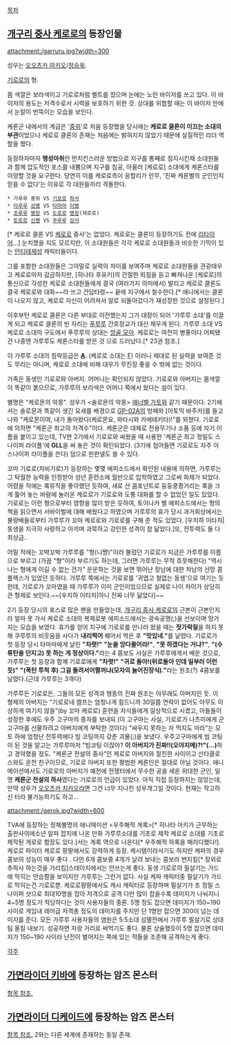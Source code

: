 [[목차]]

== [[개구리 중사 케로로]]의 등장인물 ==

attachment:/garruru.jpg?width=300

성우는 [[오오츠카 아키오]]/[[정승욱]].

[[기로로]]의 형.

몸 색깔은 보라색이고 기로로처럼 벨트를 찼으며 눈에는 노란 바이저를 쓰고 있다. 이 바이저의 용도는 저격수로서 시력을 보호하기 위한 것. 상대를 위협할 때는 이 바이저 안에서 눈알이 번뜩이는 모습을 보인다.

케론군 내에서의 계급은 '[[중위]]'로 처음 등장했을 당시에는 '''케로로 클론이 이끄는 소대의 부관'''이었으나 케로로 클론의 존재는 처음에는 밝혀지지 않았기 때문에 실질적인 리더 역할을 했다.

등장하자마자 '''행성마취'''란 먼치킨스러운 방법으로 지구를 통째로 정지시킨채 소대원들과 함께 압도적인 포스를 내뿜으며 지구를 침공, 아울러 [케로로] 소대에게 케론스타를 이양할 것을 요구한다. 당연히 이를 케로로측이 응할리가 만무, '진짜 케론별의 군인인지 믿을 수 없다'는 이유로 각 대원들끼리 격돌한다.
 * 가루루 중위 VS [[기로로]] [[하사]]
 * [[타루루]] [[상병]] VS [[타마마]] [[이병]]
 * [[조루루]] [[병장]] VS [[도로로]] [[병장]](제로로)
 * [[토로로]] [[신병]] VS [[쿠루루]] [[상사]]
[* 케로로 클론 VS [[케로로]] 중사'는 없었다. 케로로는 클론이 등장하기도 전에 [[리타이어]]...]
눈치챘을 지도 모르지만, 이 소대원들은 각각 케로로 소대원들과 비슷한 기믹이 있는 [[안티테제]]성 캐릭터들이다.

그를 포함한 소대원들은 그야말로 실력의 차이를 보여주며 케로로 소대원들을 관광태우고 케로로마저 감금하지만, [히나타 후유키]의 간절한 외침을 듣고 빠져나온 [케로로]의 통신으로 각성한 케로로 소대원들에게 결국 (여러가지 의미에서) 발리고 케로로 클론도 결국 케로로와 대화~~라 쓰고 건담타령~~ 끝에 지구에서 철수한다.[* 애니에서는 클론이 나오지 않고, 케로로 자신이 어려져서 알로 되돌아갔다가 재성장한 것으로 설정된다.]

이후부턴 케로로 클론은 다른 부대로 이전했는지 그가 대장이 되어 '가루루 소대'를 이끌게 되고 케로로 클론의 빈 자리는 [[푸루루]] 간호장교가 대신 채우게 된다. 가루루 소대 VS 케로로 소대의 구도에서 푸루루의 상대는 [[앙골 모아]]. 케로로는 여전히 병풍이다.어찌됐건 나중엔 가루루도 케론스타를 받은 것 으로 드러났다.[* 23권 참조.]

이 가루루 소대의 침략등급은 '''[[A]]'''. (케로로 소대는 [[F]]) 이러니 제대로 된 실력을 보여준 것도 무리는 아니며, 케로로 소대에 비해 대우가 무진장 좋을 수 밖에 없는 것이다. 

가족은 동생인 기로로와 아버지. 어머니는 확인되지 않았다. 기로로와 아버지는 몸색깔이 똑같이 붉으므로, 가루루의 보라색은 어머니 쪽에서 왔다는 설이 있다.

별명은 "케로몬의 악몽". 성우가 <솔로몬의 악몽> [[애너벨 가토]]와 같기 때문이다. 2기에서는 솔로몬과 똑같이 생긴 요새를 배경으로 [[GP-02A]]의 방패와 [아토믹 바주카]를 들고 나와 "케로몬이여, 내가 돌아왔다(케로몬요, 와타시와 카에테키타)!"를 외쳤다. 기로로에 의하면 "케론군 최고의 저격수"이다. 케론군은 대체로 전용무기나 소품 등에 자기 이름을 붙이고 있는데, TV판 2기에서 기로로와 싸웠을 때 사용한 '케론군 최고 정밀도 스나이퍼 라이플'에 '''GLL'''을 써 놓은 것이 확인되었다. (3기에 접어들면 기로로도 자주 이 스나이퍼 라이플을 쓴다) 덤으로 핀판넬도 쓸 수 있다.

꼬마 기로로(치비기로)가 등장하는 몇몇 에피소드에서 확인된 내용에 의하면, 가루루는 그 탁월한 능력을 인정받아 성년 훈련소에 월반으로 입학하였고 그로써 화제가 되었다. 어렸을 적에는 록뮤직을 좋아했던 듯하여, 새로 산 콤포넌트로 둥둥쿵쾅거리는 록을 크게 틀어 놓는 바람에 놀러온 케로로가 기로로와 도통 대화를 할 수 없었던 일도 있었다. 기로로는 이런 형으로부터 영향을 많이 받은 듯하여, 토이나카 별 에피소드에서는 형의 책을 읽으면서 서바이벌에 대해 배웠다고 하였으며 가루루의 휴가 당시 과거회상에서는 불량배들로부터 가루루가 꼬마 케로로와 기로로를 구해 준 적도 있었다.
[우치하 이타치|동생을 지극히 사랑하고 아끼며 과묵하고 강인한 성격이 참 닮았다.]또, 전투력도 둘 다 최상급..

어릴 적에는 꼬박꼬박 가루루를 "형(니쨩)"이라 불렀던 기로로가 지금은 가루루를 이름으로 부르고 (가끔 "형"이라 부르기도 하는데, 그러면 가루루는 무척 흐뭇해한다) "역시 나는 형에게 이길 수 없는 건가" 운운하는 것을 보면 뛰어난 장남에 대한 차남의 선망 콤플렉스가 있었던 듯하다. 가루루 쪽에서는 기로로를 '귀엽고 철없는 동생'으로 여기는 듯한데, 기로로가 꼬마였을 때 가루루가 이미 군인이었으므로 실제로 나이 차이가 상당히 큰 형제로 보인다.~~[우치하 이타치|아니 진짜 너무 닮았다]~~

2기 등장 당시의 포스로 많은 팬을 만들었는데, [[개구리 중사 케로로]]의 근본이 근본인지라 얼마 못 가서 케로로 소대의 복제로봇 에피소드에서는 광속공명(;)을 선보이며 망가지는 모습을 보였다. 휴가를 얻어 지구에 기로로를 만나러 왔을 때는 '''젓가락질'''을 하지 못해 쿠루루의 비웃음을 사다가 '''내리찍어''' 꿰어서 먹은 후 '''"맛있네."'''를 날렸다. 기로로가 첫 등장 당시 타마마에게 날린 '''"차렷!"''' '''"눈을 앙다물어라!"''', '''"못 하겠다는 거냐?"''', '''"(수류탄을 던지고) 못 하는 게 정상이다."'''라는 4 콤보도 사실은 가루루에게서 배운 것으로, 가루루는 첫 등장과 함께 기로로에게 '''"차렷!"''' '''"귀로 돌아!(뒤로돌아 인데 일부러 이런듯)"''' '''"(폭탄 투척 후) 그걸 돌려서어쩔꺼냐(모자의 늘어진장식)."'''라는 원조(?) 4콤보를 날렸다.(근데 가루루는 3개다)

가루루든 기로로든, 그들의 모든 성격과 행동의 진짜 원조는 아무래도 아버지인 듯. 이 형제의 아버지는 "기로로네 캠프는 엄청나게 힘드니까 30일쯤 연락이 없어도 아무도 이상하게 여기지 않을"(by 꼬마 케로로) 훈련을 자식들에게 일상적으로 시켰고, 아들들이 성장한 후에도 우주 고구마의 종자를 보내되 (이 고구마는 사실, 기로로가 나츠미에게 군고구마를 선물하려고 아버지에게 부탁한 것이다) "싸우지 못하는 자 먹지도 마라"는 모토 하에 엄청난 전투력에다 빔 코팅까지 갖춘 괴물(;)을 보냈다. 우주고구마에게 빔 코팅이 된 것을 알고는 가루루마저 "빔코팅 이잖아? '''이 아버지가 진짜!!(오야지메)?!"(...)'''하고 경악했을 정도. "케론군 전설의 중사"인 케로로 아버지와 절친한 사이이고 산타클로스와도 온천 친구이므로, 기로로 아버지 또한 평범한 케론인은 절대로 아닐 것이다. 애니메이션에서도 기로로의 아버지가 예전에 전쟁터에서 무수한 공을 세운 위대한 군인, 일명 '''케론군 전설의 하사'''였다는 기로로의 언급이 있었다. 아직 직접 등장하지는 않았는데, 만약 성우가 [[오오츠카 치카오]]라면 그건 너무 지나친 성우개그일 것이다. 현재는 작고하신 터라 불가능하기도 하고...

attachment:/gerok.jpg?width=600

TVA에 등장하는 정체불명의 애니메이션 <우주해적 게록>[* 히나타 아키가 근무하는 출판사의에소년 알파 잡지에 나온 만화 가루루소대를 기초로 제작 케로로 소대를 기초로 제작된 게로로 함장도 있다.]서는 게록 역으로 나온다[* 우주해적 하록을 패러디했다!].
케로로 파이터 케로로 팡팡에서도 강력하게 등장. 케시템이라서기도 하지만 케파의 경우 콤보의 성능이 매우 좋다 . 다만 6개 콤보중 4개가 날려 보내는 콤보라 번지킬[* 장외로 추락사 하는것을 가리킴]스테이지에서는 안쓰는게 좋다. 동생 기로로의 필살기는 가드에 막히는 안습함을 보이지만 가루루는 그런거 없다. 사실 케파 캐릭터중 필살기가 가드로 막히는건 기로로뿐. 케로로팡팡에서도 캐시 캐릭터로 등장하며 필살기가 초 정밀 스나이퍼 샷으로 최대10명을 잡아 저격으로 공격 다만 많이 잡을수록 데미지가 나눠지니 4~5명 정도가 적당하다는 것이 사용자들의 중론. 5명 정도 잡으면 데미지가 150~190사이로 게임내 레어급 저격총 정도의 데미지를 주지만 단 1명만 잡으면 300이 넘는 데미지를 준다. 모든 가루루 사용자들의 염원은 5:5소대 섬멸전에서 가루루 필살기로 상대팀 올킬 내보기. 성공하면 자랑 거리로 써먹기도 좋다. 물론 상술했듯이 5명 잡으면 데미지가 150~190 사이라 난전이 벌어지는 쪽에 있는 적들을 조준해 공격하는게 좋다.

[[각주]]

== [[가면라이더 키바]]에 등장하는 암즈 몬스터 ==
[[지로(가면라이더 키바)|항목 참조.]]

== [[가면라이더 디케이드]]에 등장하는 암즈 몬스터 ==
[[암즈 몬스터(가면라이더 디케이드)|항목 참조.]] 2와는 다른 세계에 존재하는 동일 존재.
